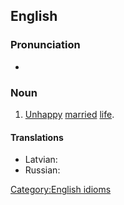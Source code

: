 ==English==

===Pronunciation===
* {{audio|en|en-au-cat and dog life.ogg|Audio (AU)}}

===Noun===
{{en-noun|cat and dog lives}}

# [[unhappy|Unhappy]] [[married]] [[life]].

====Translations====
{{trans-top|unhappy married life}}
* Latvian: {{t|lv|dzīvot kā sunim ar kaķi}}
* Russian: {{qualifier|to lead a cat and dog life}} {{t|ru|([[жить]]) [[как кошка с собакой]]}}
{{trans-mid}}
{{trans-bottom}}

[[Category:English idioms]]
